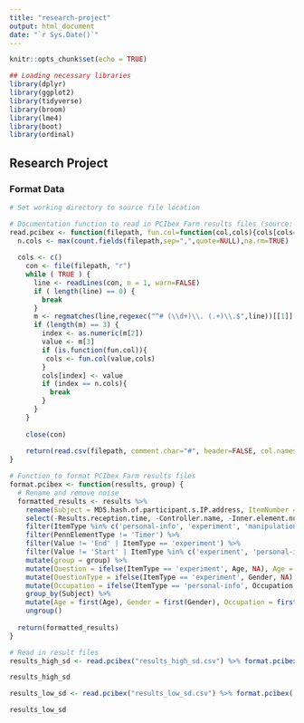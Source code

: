 ```yaml
---
title: "research-project"
output: html_document
date: "`r Sys.Date()`"
---
```


```r
knitr::opts_chunk$set(echo = TRUE)

## Loading necessary libraries
library(dplyr)
library(ggplot2)
library(tidyverse)
library(broom)
library(lme4)
library(boot)
library(ordinal)
```

## Research Project

### Format Data

```r
# Set working directory to source file location

# Documentation function to read in PCIbex Farm results files (source: https://doc.pcibex.net/advanced-tutorial/12_examining-data.html#reading-in-results)
read.pcibex <- function(filepath, fun.col=function(col,cols){cols[cols==col]<-paste(col,"Ibex",sep=".");return(cols)}) {
  n.cols <- max(count.fields(filepath,sep=",",quote=NULL),na.rm=TRUE)
  
  cols <- c()
    con <- file(filepath, "r")
    while ( TRUE ) {
      line <- readLines(con, n = 1, warn=FALSE)
      if ( length(line) == 0) {
        break
      }
      m <- regmatches(line,regexec("^# (\\d+)\\. (.+)\\.$",line))[[1]]
      if (length(m) == 3) {
        index <- as.numeric(m[2])
        value <- m[3]
        if (is.function(fun.col)){
         cols <- fun.col(value,cols)
        }
        cols[index] <- value
        if (index == n.cols){
          break
        }
      }
    }
    
    close(con)
    
    return(read.csv(filepath, comment.char="#", header=FALSE, col.names=cols, colClasses="character"))
}

# Function to format PCIbex Farm results files
format.pcibex <- function(results, group) {
  # Rename and remove noise
  formatted_results <- results %>% 
    rename(Subject = MD5.hash.of.participant.s.IP.address, ItemNumber = Order.number.of.item, ItemType = Label, Age = age, Gender = gender, Occupation = occupation, Nationality = nationality) %>% 
    select(-Results.reception.time, -Controller.name, -Inner.element.number, -Latin.Square.Group, -Comments) %>% 
    filter(ItemType %in% c('personal-info', 'experiment', 'manipulation-check', 'sd-bias')) %>% 
    filter(PennElementType != 'Timer') %>%
    filter(Value != 'End' | ItemType == 'experiment') %>%
    filter(Value != 'Start' | ItemType %in% c('experiment', 'personal-info')) %>%
    mutate(group = group) %>% 
    mutate(Question = ifelse(ItemType == 'experiment', Age, NA), Age = ifelse(ItemType == 'personal-info', Age, NA)) %>% 
    mutate(QuestionType = ifelse(ItemType == 'experiment', Gender, NA), Gender = ifelse(ItemType == 'personal-info', Gender, NA)) %>% 
    mutate(Occupation = ifelse(ItemType == 'personal-info', Occupation, NA), Nationality = ifelse(ItemType == 'personal-info', Nationality, NA)) %>% 
    group_by(Subject) %>%
    mutate(Age = first(Age), Gender = first(Gender), Occupation = first(Occupation), Nationality = first(Nationality)) %>%
    ungroup()
  
  return(formatted_results)
}

# Read in result files
results_high_sd <- read.pcibex("results_high_sd.csv") %>% format.pcibex('high-sd')

results_high_sd

results_low_sd <- read.pcibex("results_low_sd.csv") %>% format.pcibex('low-sd')

results_low_sd


```